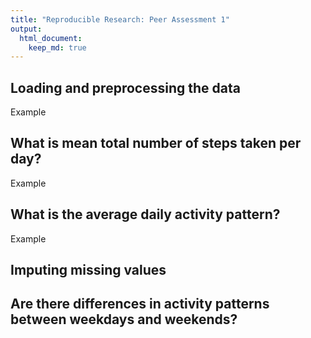```yaml
---
title: "Reproducible Research: Peer Assessment 1"
output: 
  html_document:
    keep_md: true
---
```



## Loading and preprocessing the data

Example

## What is mean total number of steps taken per day?

Example


## What is the average daily activity pattern?

Example

## Imputing missing values



## Are there differences in activity patterns between weekdays and weekends?
